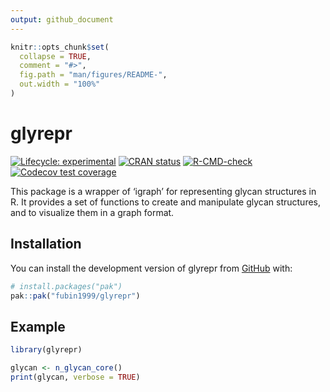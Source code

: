 ```yaml
---
output: github_document
---
```


<!-- README.md is generated from README.Rmd. Please edit that file -->

```r
knitr::opts_chunk$set(
  collapse = TRUE,
  comment = "#>",
  fig.path = "man/figures/README-",
  out.width = "100%"
)
```

# glyrepr

<!-- badges: start -->
[![Lifecycle: experimental](https://img.shields.io/badge/lifecycle-experimental-orange.svg)](https://lifecycle.r-lib.org/articles/stages.html#experimental)
[![CRAN status](https://www.r-pkg.org/badges/version/glyrepr)](https://CRAN.R-project.org/package=glyrepr)
[![R-CMD-check](https://github.com/fubin1999/glyrepr/actions/workflows/R-CMD-check.yaml/badge.svg)](https://github.com/fubin1999/glyrepr/actions/workflows/R-CMD-check.yaml)
[![Codecov test coverage](https://codecov.io/gh/fubin1999/glyrepr/graph/badge.svg)](https://app.codecov.io/gh/fubin1999/glyrepr)
<!-- badges: end -->

This package is a wrapper of 'igraph' for representing glycan structures in R. 
It provides a set of functions to create and manipulate glycan structures, 
and to visualize them in a graph format.

## Installation

You can install the development version of glyrepr from [GitHub](https://github.com/) with:

``` r
# install.packages("pak")
pak::pak("fubin1999/glyrepr")
```

## Example

```r
library(glyrepr)

glycan <- n_glycan_core()
print(glycan, verbose = TRUE)
```
